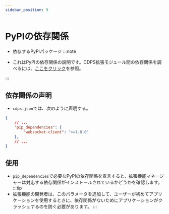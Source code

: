 ```yaml
---
sidebar_position: 9
---
```


# PyPIの依存関係
- 依存するPyPIパッケージ
:::note

- これはPyPIの依存関係の説明です。CDPS拡張モジュール間の依存関係を調べるには、[ここをクリック](./dependencies)を参照。

:::

## 依存関係の声明
- `cdps.json`では、次のように声明する。
```json
{
    // ...
    "pip_dependencies": {
        "websocket-client": ">=1.8.0"                                      // CDPSの必要最小バージョンの拡張
    },
    // ...
}
```

## 使用
- `pip_dependencies`で必要なPyPIの依存関係を宣言すると、拡張機能マネージャーは対応する依存関係がインストールされているかどうかを確認します。
:::tip
- 拡張機能の開発者は、このパラメータを追加して、ユーザーが初めてアプリケーションを使用するときに、依存関係がないためにアプリケーションがクラッシュするのを防ぐ必要があります。
:::